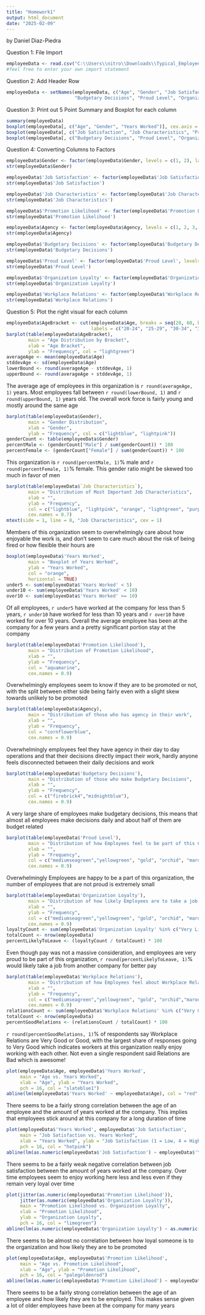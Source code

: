 ---
title: "Homework1"
output: html_document
date: "2025-02-09"
---
by Daniel Diaz-Piedra

Question 1: File Import

```{r}
employeeData <- read.csv("C:\\Users\\nitro\\Downloads\\Typical_Employee_Survey_Data.csv", header = FALSE)
#feel free to enter your own import statement 
```

Question 2: Add Header Row

```{r}
employeeData <- setNames(employeeData, c("Age", "Gender", "Job Satisfaction", "Job Characteristics", "Years Worked", "Promotion Likelihood", "Agency", 
                         "Budgetary Decisions", "Proud Level", "Organization Loyalty", "Workplace Relations"))
```

Question 3: Print out 5 Point Summary and Boxplot for each column

```{r, echo = FALSE}
summary(employeeData)
boxplot(employeeData[, c("Age", "Gender", "Years Worked")], cex.axis = 0.7)
boxplot(employeeData[, c("Job Satisfaction", "Job Characteristics", "Promotion Likelihood", "Agency")], cex.axis = 0.7)
boxplot(employeeData[, c("Budgetary Decisions", "Proud Level", "Organization Loyalty", "Workplace Relations")], cex.axis = 0.7)
```

Question 4: Converting Columns to Factors

```{r, echo = FALSE}
employeeData$Gender <- factor(employeeData$Gender, levels = c(1, 2), labels = c("Male", "Female"))
str(employeeData$Gender)

employeeData$'Job Satisfaction' <- factor(employeeData$'Job Satisfaction', levels = c(1, 2, 3, 4), labels = c("Very Satisfied", "Moderately Satisfied", "A Little Satisfied", "Very Dissatisfied"))
str(employeeData$'Job Satisfaction')

employeeData$'Job Characteristics' <- factor(employeeData$'Job Characteristics', levels = c(1, 2, 3, 4, 5), labels = c("High Income", "No Danger of\n Being Fired", "Flexible Hours", "Opportunities for\n Advancement", "Enjoying the Work"))
str(employeeData$'Job Characteristics')

employeeData$'Promotion Likelihood' <- factor(employeeData$'Promotion Likelihood', levels = c(1, 2, 3, 4, 5), labels = c("Very Likely", "Likely", "Not Sure", "Unlikely", "Very Unlikely"))
str(employeeData$'Promotion Likelihood')

employeeData$Agency <- factor(employeeData$Agency, levels = c(1, 2, 3, 4), labels = c("Always", "Much of the Time", "Sometimes", "Never"))
str(employeeData$Agency)

employeeData$'Budgetary Decisions' <- factor(employeeData$'Budgetary Decisions', levels = c(1, 2), labels = c("Yes", "No"))
str(employeeData$'Budgetary Decisions')

employeeData$'Proud Level' <- factor(employeeData$'Proud Level', levels = c(1, 2, 3, 4), labels = c("Very Proud", "Somewhat Proud", "Indifferent", "Not At All Proud"))
str(employeeData$'Proud Level')

employeeData$'Organization Loyalty' <- factor(employeeData$'Organization Loyalty', levels = c(1, 2, 3, 4, 5), labels = c("Very Likely", "Likely", "Not Sure", "Unlikely", "Very Unlikely"))
str(employeeData$'Organization Loyalty')

employeeData$'Workplace Relations' <- factor(employeeData$'Workplace Relations', levels = c(1, 2, 3, 4, 5), labels = c("Very Good", "Good", "So So", "Bad", "Very Bad"))
str(employeeData$'Workplace Relations')
```

Question 5: Plot the right visual for each column

```{r, echo = FALSE}
employeeData$AgeBracket <- cut(employeeData$Age, breaks = seq(20, 60, by = 5), right = FALSE, 
                               labels = c("20-24", "25-29", "30-34", "35-39", "40-44", "45-49", "50-54", "55-59"))
barplot(table(employeeData$AgeBracket),
        main = "Age Distribution by Bracket",
        xlab = "Age Bracket",
        ylab = "Frequency", col = "lightgreen")
averageAge <- mean(employeeData$Age)
stddevAge <- sd(employeeData$Age)
lowerBound <- round(averageAge - stddevAge, 1)
upperBound <- round(averageAge + stddevAge, 1)

```

The average age of employees in this organization is `r round(averageAge, 1)` years. Most employees fall between `r round(lowerBound, 1)` and `r round(upperBound, 1)` years old. The overall work force is fairly young and mostly around the same age

```{r, echo = FALSE}
barplot(table(employeeData$Gender),
        main = "Gender Distribution", 
        xlab = "Gender", 
        ylab = "Frequency", col = c("lightblue", "lightpink"))
genderCount <- table(employeeData$Gender)
percentMale <- (genderCount["Male"] / sum(genderCount)) * 100
percentFemale <- (genderCount["Female"] / sum(genderCount)) * 100
```

This organization is `r round(percentMale, 1)`% male and `r round(percentFemale, 1)`% female. This gender ratio might be skewed too much in favor of men

```{r, echo = FALSE}
barplot(table(employeeData$`Job Characteristics`), 
        main = "Distribution of Most Important Job Characteristics", 
        xlab = "",
        ylab = "Frequency", 
        col = c("lightblue", "lightpink", "orange", "lightgreen", "purple"), 
        cex.names = 0.7)
mtext(side = 1, line = 8, "Job Characteristics", cex = 1)
```

Members of this organization seem to overwhelmingly care about how enjoyable the work is, and don't seem to care much about the risk of being fired or how flexible their hours are

```{r, echo = FALSE}
boxplot(employeeData$'Years Worked', 
        main = "Boxplot of Years Worked", 
        ylab = "Years Worked", 
        col = "orange", 
        horizontal = TRUE)
under5 <- sum(employeeData$'Years Worked' < 5)
under10 <- sum(employeeData$'Years Worked' < 10)
over10 <- sum(employeeData$'Years Worked' >= 10)
```

Of all employees, `r under5` have worked at the company for less than 5 years, `r under10` have worked for less than 10 years and `r over10` have worked for over 10 years. Overall the average employee has been at the company for a few years and a pretty significant portion stay at the company

```{r, echo = FALSE}
barplot(table(employeeData$'Promotion Likelihood'), 
        main = "Distribution of Promotion Likelihood", 
        xlab = "", 
        ylab = "Frequency", 
        col = "aquamarine", 
        cex.names = 0.9)
```

Overwhelmingly employees seem to know if they are to be promoted or not, with the split between either side being fairly even with a slight skew towards unlikely to be promoted

```{r, echo = FALSE}
barplot(table(employeeData$Agency), 
        main = "Distribution of those who has agency in their work", 
        xlab = "", 
        ylab = "Frequency", 
        col = "cornflowerblue", 
        cex.names = 0.9)
```

Overwhelmingly employees feel they have agency in their day to day operations and that their decisions directly impact their work,  hardly anyone feels disconnected between their daily decisions and work 

```{r, echo = FALSE}
barplot(table(employeeData$'Budgetary Decisions'), 
        main = "Distribution of those who make Budgetary Decisions", 
        xlab = "", 
        ylab = "Frequency", 
        col = c("firebrick4","midnightblue"), 
        cex.names = 0.9)
```

A very large share of employees make budgetary decisions, this means that almost all employees make decisions daily and about half of them are budget related

```{r, echo = FALSE}
barplot(table(employeeData$'Proud Level'), 
        main = "Distribution of how Employees feel to be part of this Company", 
        xlab = "", 
        ylab = "Frequency", 
        col = c("mediumseagreen","yellowgreen", "gold", "orchid", "maroon"), 
        cex.names = 0.9)
```

Overwhelmingly Employees are happy to be a part of this organization, the number of employees that are not proud is extremely small

```{r, echo = FALSE}
barplot(table(employeeData$'Organization Loyalty'), 
        main = "Distribution of how likely Employees are to take a job with better pay", 
        xlab = "", 
        ylab = "Frequency", 
        col = c("mediumseagreen","yellowgreen", "gold", "orchid", "maroon"), 
        cex.names = 0.9)
loyaltyCount <- sum(employeeData$'Organization Loyalty' %in% c("Very Likely", "Likely"))
totalCount <- nrow(employeeData)
percentLikelyToLeave <- (loyaltyCount / totalCount) * 100
```

Even though pay was not a massive consideration, and employees are very proud to be part of this organization, `r round(percentLikelyToLeave, 1)`% would likely take a job from another company for better pay

```{r, echo = FALSE}
barplot(table(employeeData$'Workplace Relations'), 
        main = "Distribution of how Employees feel about Workplace Relations", 
        xlab = "", 
        ylab = "Frequency", 
        col = c("mediumseagreen","yellowgreen", "gold", "orchid","maroon"), 
        cex.names = 0.9)
relationsCount <- sum(employeeData$'Workplace Relations' %in% c("Very Good", "Good"))
totalCount <- nrow(employeeData)
percentGoodRelations <- (relationsCount / totalCount) * 100
```

`r round(percentGoodRelations, 1)`% of respondents say Workplace Relations are Very Good or Good, with the largest share of responses going to Very Good which indicates workers at this organization really enjoy working with each other. Not even a single respondent said Relations are Bad which is awesome!

```{r, echo = FALSE}
plot(employeeData$Age, employeeData$'Years Worked', 
     main = "Age vs. Years Worked", 
     xlab = "Age", ylab = "Years Worked", 
     pch = 16, col = "slateblue1")
abline(lm(employeeData$'Years Worked' ~ employeeData$Age), col = "red", lwd = 2)
```

There seems to be a fairly strong correlation between the age of an employee and the amount of years worked at the company. This implies that employees stick around at this company for a long duration of time

```{r, echo = FALSE}
plot(employeeData$'Years Worked', employeeData$'Job Satisfaction', 
     main = "Job Satisfaction vs. Years Worked", 
     xlab = "Years Worked", ylab = "Job Satisfaction (1 = Low, 4 = High)", 
     pch = 16, col = "hotpink")
abline(lm(as.numeric(employeeData$'Job Satisfaction') ~ employeeData$'Years Worked'), col = "red", lwd = 2)
```

There seems to be a fairly weak negative correlation between job satisfaction between the amount of years worked at the company. Over time employees seem to enjoy working here less and less even if they remain very loyal over time

```{r, echo = FALSE}
plot(jitter(as.numeric(employeeData$'Promotion Likelihood')), 
     jitter(as.numeric(employeeData$'Organization Loyalty')), 
     main = "Promotion Likelihood vs. Organization Loyalty", 
     xlab = "Promotion Likelihood", 
     ylab = "Organization Loyalty", 
     pch = 16, col = "limegreen")
abline(lm(as.numeric(employeeData$'Organization Loyalty') ~ as.numeric(employeeData$'Promotion Likelihood')), col = "red", lwd = 2)
```

There seems to be almost no correlation between how loyal someone is to the organization and how likely they are to be promoted

```{r, echo = FALSE}
plot(employeeData$Age, employeeData$'Promotion Likelihood', 
     main = "Age vs. Promotion Likelihood", 
     xlab = "Age", ylab = "Promotion Likelihood", 
     pch = 16, col = "palegoldenrod")
abline(lm(as.numeric(employeeData$'Promotion Likelihood') ~ employeeData$Age), col = "red", lwd = 2)
```

There seems to be a fairly strong correlation between the age of an employee and how likely they are to be employed. This makes sense given a lot of older employees have been at the company for many years